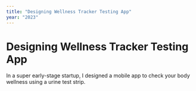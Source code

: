 ```yaml
---
title: "Designing Wellness Tracker Testing App"
year: "2023"
---
```


# Designing Wellness Tracker Testing App

In a super early-stage startup, I designed a mobile app to check your body wellness using a urine test strip.